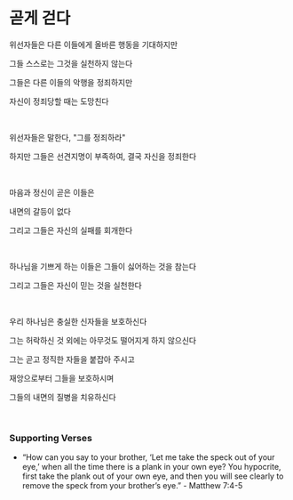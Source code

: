 # 곧게 걷다

위선자들은 다른 이들에게 올바른 행동을 기대하지만

그들 스스로는 그것을 실천하지 않는다

그들은 다른 이들의 악행을 정죄하지만

자신이 정죄당할 때는 도망친다

<br />

위선자들은 말한다, "그를 정죄하라"

하지만 그들은 선견지명이 부족하여, 결국 자신을 정죄한다

<br />

마음과 정신이 곧은 이들은

내면의 갈등이 없다

그리고 그들은 자신의 실패를 회개한다

<p></p>

<br />

하나님을 기쁘게 하는 이들은 그들이 싫어하는 것을 참는다

그리고 그들은 자신이 믿는 것을 실천한다

<br />

우리 하나님은 충실한 신자들을 보호하신다

그는 허락하신 것 외에는 아무것도 떨어지게 하지 않으신다

그는 곧고 정직한 자들을 붙잡아 주시고

재앙으로부터 그들을 보호하시며

그들의 내면의 질병을 치유하신다

<p></p>

<br />

### Supporting Verses

- “How can you say to your brother, ‘Let me take the speck out of your eye,’ when all the time there is a plank in your own eye? You hypocrite, first take the plank out of your own eye, and then you will see clearly to remove the speck from your brother’s eye.” - Matthew 7:4-5